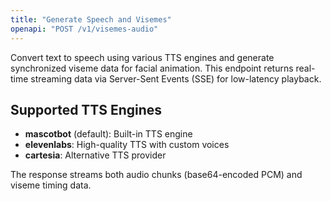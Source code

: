```yaml
---
title: "Generate Speech and Visemes"
openapi: "POST /v1/visemes-audio"
---
```


Convert text to speech using various TTS engines and generate synchronized viseme data for facial animation. This endpoint returns real-time streaming data via Server-Sent Events (SSE) for low-latency playback.

## Supported TTS Engines

- **mascotbot** (default): Built-in TTS engine
- **elevenlabs**: High-quality TTS with custom voices  
- **cartesia**: Alternative TTS provider

The response streams both audio chunks (base64-encoded PCM) and viseme timing data. 